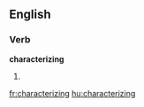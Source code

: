 
==English==

===Verb===
'''characterizing'''

# {{present participle of|[[characterize]]}}

[[fr:characterizing]]
[[hu:characterizing]]